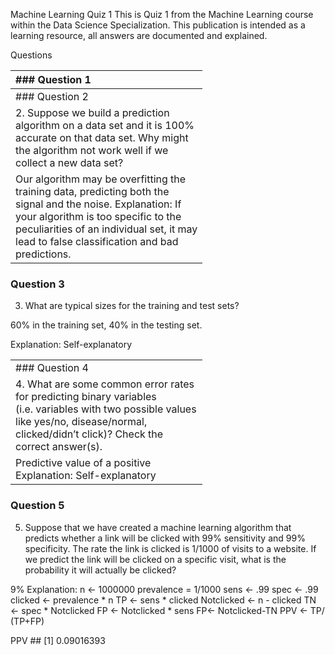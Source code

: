 
Machine Learning Quiz 1
This is Quiz 1 from the Machine Learning course within the Data Science Specialization. This publication is intended as a learning resource, all answers are documented and explained.

Questions

-------------------------------------------
### Question 1

1. Which of the following are components in building a machine learning algorithm?

Creating features

Explanation:
Self-Explanatory

-------------------------------------------
### Question 2

2. Suppose we build a prediction algorithm on a data set and it is 100% accurate on that data set. Why might the algorithm not work well if we collect a new data set?

Our algorithm may be overfitting the training data, predicting both the signal and the noise.
Explanation:
If your algorithm is too specific to the peculiarities of an individual set, it may lead to false classification and bad predictions.

-------------------------------------------
### Question 3

3. What are typical sizes for the training and test sets?

60% in the training set, 40% in the testing set.

Explanation:
Self-explanatory

-------------------------------------------
### Question 4

4. What are some common error rates for predicting binary variables (i.e. variables with two possible values like yes/no, disease/normal, clicked/didn’t click)? 
Check the correct answer(s).

Predictive value of a positive
Explanation:
Self-explanatory

-------------------------------------------
### Question 5

5. Suppose that we have created a machine learning algorithm that predicts whether a link will be clicked with 99% sensitivity and 99% specificity. 
The rate the link is clicked is 1/1000 of visits to a website. If we predict the link will be clicked on a specific visit, what is the probability it will actually be clicked?

9%
Explanation:
n <- 1000000
prevalence = 1/1000
sens <- .99
spec <- .99
clicked <- prevalence * n
TP <- sens * clicked
Notclicked <- n - clicked
TN <- spec * Notclicked
FP <- Notclicked * sens
FP<- Notclicked-TN
PPV <- TP/ (TP+FP)

PPV
## [1] 0.09016393
